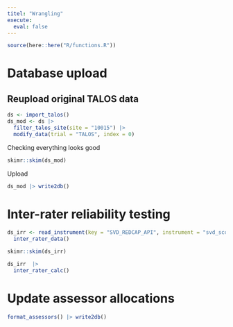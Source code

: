 ```yaml
---
titel: "Wrangling"
execute: 
  eval: false
---
```


```r
source(here::here("R/functions.R"))
```

# Database upload

## Reupload original TALOS data

```r
ds <- import_talos()
ds_mod <- ds |>
  filter_talos_site(site = "10015") |>
  modify_data(trial = "TALOS", index = 0)
```

Checking everything looks good

```r
skimr::skim(ds_mod)
```

Upload

```r
ds_mod |> write2db()
```

# Inter-rater reliability testing

```r
ds_irr <- read_instrument(key = "SVD_REDCAP_API", instrument = "svd_score")|> 
  inter_rater_data()
```

```r
skimr::skim(ds_irr)
```

```r
ds_irr  |>
  inter_rater_calc()
```

# Update assessor allocations

```r
format_assessors() |> write2db()
```
